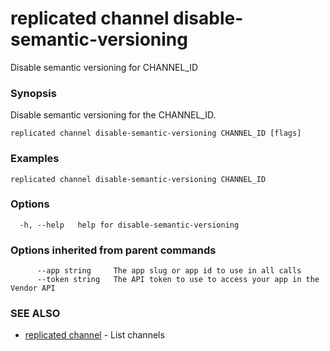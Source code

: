 # replicated channel disable-semantic-versioning

Disable semantic versioning for CHANNEL_ID

### Synopsis

Disable semantic versioning for the CHANNEL_ID.

```
replicated channel disable-semantic-versioning CHANNEL_ID [flags]
```

### Examples

```
replicated channel disable-semantic-versioning CHANNEL_ID
```

### Options

```
  -h, --help   help for disable-semantic-versioning
```

### Options inherited from parent commands

```
      --app string     The app slug or app id to use in all calls
      --token string   The API token to use to access your app in the Vendor API
```

### SEE ALSO

* [replicated channel](replicated-cli-channel)	 - List channels

